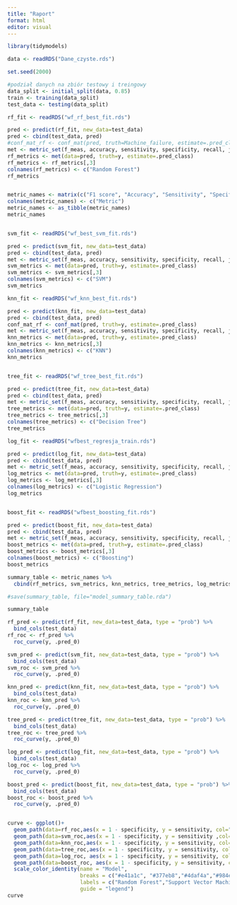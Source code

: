 ```yaml
---
title: "Raport"
format: html
editor: visual
---
```




```r
library(tidymodels)
```

```r
data <- readRDS("Dane_czyste.rds")

set.seed(2000)

#podział danych na zbiór testowy i treingowy
data_split <- initial_split(data, 0.85)
train <- training(data_split)
test_data <- testing(data_split)

```



```r
rf_fit <- readRDS("wf_rf_best_fit.rds")

pred <- predict(rf_fit, new_data=test_data)
pred <- cbind(test_data, pred)
#conf_mat_rf <- conf_mat(pred, truth=Machine_failure, estimate=.pred_class)
met <- metric_set(f_meas, accuracy, sensitivity, specificity, recall, j_index)
rf_metrics <- met(data=pred, truth=y, estimate=.pred_class)
rf_metrics <- rf_metrics[,3]
colnames(rf_metrics) <- c("Random Forest")
rf_metrics


metric_names <- matrix(c("F1 score", "Accuracy", "Sensitivity", "Specificity", "Recall", "J index"), ncol=1)
colnames(metric_names) <- c("Metric")
metric_names <- as_tibble(metric_names)
metric_names


svm_fit <- readRDS("wf_best_svm_fit.rds")

pred <- predict(svm_fit, new_data=test_data)
pred <- cbind(test_data, pred)
met <- metric_set(f_meas, accuracy, sensitivity, specificity, recall, j_index)
svm_metrics <- met(data=pred, truth=y, estimate=.pred_class)
svm_metrics <- svm_metrics[,3]
colnames(svm_metrics) <- c("SVM")
svm_metrics

knn_fit <- readRDS("wf_knn_best_fit.rds")

pred <- predict(knn_fit, new_data=test_data)
pred <- cbind(test_data, pred)
conf_mat_rf <- conf_mat(pred, truth=y, estimate=.pred_class)
met <- metric_set(f_meas, accuracy, sensitivity, specificity, recall, j_index)
knn_metrics <- met(data=pred, truth=y, estimate=.pred_class)
knn_metrics <- knn_metrics[,3]
colnames(knn_metrics) <- c("KNN")
knn_metrics


tree_fit <- readRDS("wf_tree_best_fit.rds")

pred <- predict(tree_fit, new_data=test_data)
pred <- cbind(test_data, pred)
met <- metric_set(f_meas, accuracy, sensitivity, specificity, recall, j_index)
tree_metrics <- met(data=pred, truth=y, estimate=.pred_class)
tree_metrics <- tree_metrics[,3]
colnames(tree_metrics) <- c("Decision Tree")
tree_metrics

log_fit <- readRDS("wfbest_regresja_train.rds")

pred <- predict(log_fit, new_data=test_data)
pred <- cbind(test_data, pred)
met <- metric_set(f_meas, accuracy, sensitivity, specificity, recall, j_index)
log_metrics <- met(data=pred, truth=y, estimate=.pred_class)
log_metrics <- log_metrics[,3]
colnames(log_metrics) <- c("Logistic Regression")
log_metrics


boost_fit <- readRDS("wfbest_boosting_fit.rds")

pred <- predict(boost_fit, new_data=test_data)
pred <- cbind(test_data, pred)
met <- metric_set(f_meas, accuracy, sensitivity, specificity, recall, j_index)
boost_metrics <- met(data=pred, truth=y, estimate=.pred_class)
boost_metrics <- boost_metrics[,3]
colnames(boost_metrics) <- c("Boosting")
boost_metrics

summary_table <- metric_names %>% 
  cbind(rf_metrics, svm_metrics, knn_metrics, tree_metrics, log_metrics, boost_metrics)

#save(summary_table, file="model_summary_table.rda")

summary_table
```


```r

rf_pred <- predict(rf_fit, new_data=test_data, type = "prob") %>% 
  bind_cols(test_data)
rf_roc <- rf_pred %>% 
  roc_curve(y, .pred_0)

svm_pred <- predict(svm_fit, new_data=test_data, type = "prob") %>% 
  bind_cols(test_data)
svm_roc <- svm_pred %>% 
  roc_curve(y, .pred_0)

knn_pred <- predict(knn_fit, new_data=test_data, type = "prob") %>% 
  bind_cols(test_data)
knn_roc <- knn_pred %>% 
  roc_curve(y, .pred_0)

tree_pred <- predict(tree_fit, new_data=test_data, type = "prob") %>% 
  bind_cols(test_data)
tree_roc <- tree_pred %>% 
  roc_curve(y, .pred_0)

log_pred <- predict(log_fit, new_data=test_data, type = "prob") %>% 
  bind_cols(test_data)
log_roc <- log_pred %>% 
  roc_curve(y, .pred_0)

boost_pred <- predict(boost_fit, new_data=test_data, type = "prob") %>% 
  bind_cols(test_data)
boost_roc <- boost_pred %>% 
  roc_curve(y, .pred_0)


curve <- ggplot()+
  geom_path(data=rf_roc,aes(x = 1 - specificity, y = sensitivity, col="#e41a1c"))+
  geom_path(data=svm_roc,aes(x = 1 - specificity, y = sensitivity ,col="#377eb8"))+
  geom_path(data=knn_roc,aes(x = 1 - specificity, y = sensitivity, col="#4daf4a"))+
  geom_path(data=tree_roc,aes(x = 1 - specificity, y = sensitivity, col="#984ea3"))+
  geom_path(data=log_roc, aes(x = 1 - specificity, y = sensitivity, col="#ff7f00"))+
  geom_path(data=boost_roc, aes(x = 1 - specificity, y = sensitivity, col="#ffff33"))+
  scale_color_identity(name = "Model",
                       breaks = c("#e41a1c", "#377eb8","#4daf4a","#984ea3","#ff7f00","#ffff33"),
                       labels = c("Random Forest","Support Vector Machines","K-nearest Neighbors", "Decision Tree","Logistic Regression","XGBoost"),
                       guide = "legend")
curve
```

